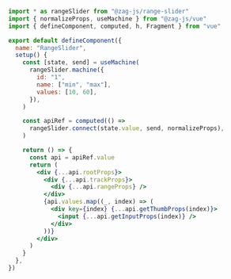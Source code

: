 ```jsx
import * as rangeSlider from "@zag-js/range-slider"
import { normalizeProps, useMachine } from "@zag-js/vue"
import { defineComponent, computed, h, Fragment } from "vue"

export default defineComponent({
  name: "RangeSlider",
  setup() {
    const [state, send] = useMachine(
      rangeSlider.machine({
        id: "1",
        name: ["min", "max"],
        values: [10, 60],
      }),
    )

    const apiRef = computed(() =>
      rangeSlider.connect(state.value, send, normalizeProps),
    )

    return () => {
      const api = apiRef.value
      return (
        <div {...api.rootProps}>
          <div {...api.trackProps}>
            <div {...api.rangeProps} />
          </div>
          {api.values.map((_, index) => (
            <div key={index} {...api.getThumbProps(index)}>
              <input {...api.getInputProps(index)} />
            </div>
          ))}
        </div>
      )
    }
  },
})
```
